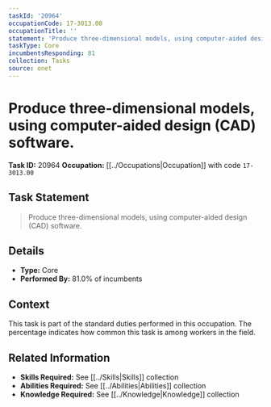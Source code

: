```yaml
---
taskId: '20964'
occupationCode: 17-3013.00
occupationTitle: ''
statement: 'Produce three-dimensional models, using computer-aided design (CAD) software.'
taskType: Core
incumbentsResponding: 81
collection: Tasks
source: onet
---
```

# Produce three-dimensional models, using computer-aided design (CAD) software.

**Task ID:** 20964
**Occupation:** [[../Occupations|Occupation]] with code `17-3013.00`

## Task Statement

> Produce three-dimensional models, using computer-aided design (CAD) software.

## Details

- **Type:** Core
- **Performed By:** 81.0% of incumbents

## Context

This task is part of the standard duties performed in this occupation. The percentage indicates how common this task is among workers in the field.

## Related Information

- **Skills Required:** See [[../Skills|Skills]] collection
- **Abilities Required:** See [[../Abilities|Abilities]] collection
- **Knowledge Required:** See [[../Knowledge|Knowledge]] collection
